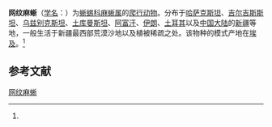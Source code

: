 {{Speciesbox
| name = 网纹麻蜥
| status = 
| status_system = 
| image = 
| genus = Eremias
| species = grammica
| authority = (Lichtenstein, 1823)<ref name='id4519'>{{cite web| url =http://www.bioinfo.cn/db05/BjdwSpecies.php?action=view&id=4519| title =网纹麻蜥| work =《中国动物物种编目数据库》| publisher =中国科学院微生物研究所| author =中国科学院动物研究所| accessdate =2009-04-11| deadurl =yes| archiveurl =https://web.archive.org/web/20160305064602/http://www.bioinfo.cn/db05/BjdwSpecies.php?action=view&id=4519| archivedate =2016-03-05}}</ref>
| synonyms = 
*Lacerta grammica Lichtenstein 1823
*Podarcis grammica Wagler 1830
*Scapteira grammica Weigmann 1834
*Scapteira persica Nikolsky 1900
*Scapteira zarudnyi Lantz 1928
}}

'''网纹麻蜥'''（[[学名|学名]]：{{lang|la|''Eremias grammica''}}）为[[蜥蜴科|蜥蜴科]][[麻蜥属|麻蜥属]]的[[爬行动物|爬行动物]]。分布于[[哈萨克斯坦|哈萨克斯坦]]、[[吉尔吉斯斯坦|吉尔吉斯斯坦]]、[[乌兹别克斯坦|乌兹别克斯坦]]、[[土库曼斯坦|土库曼斯坦]]、[[阿富汗|阿富汗]]、[[伊朗|伊朗]]、[[土耳其|土耳其]]以及[[中国大陆|中国大陆]]的[[新疆|新疆]]等地，一般生活于新疆最西部荒漠沙地以及植被稀疏之处。该物种的模式产地在[[埃及|埃及]]。<ref name='id4519'/>

== 参考文献 ==
{{reflist}}

{{Wikispecies|Eremias grammica}}
{{Taxonbar|from=Q5078449}}

[[Category:麻蜥属|网纹麻蜥]]


{{lizard-stub}}